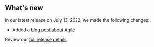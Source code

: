 ## What's new

In our latest release on July 13, 2022, we made the following changes:

- Added a [blog post about Agile](https://blog-nrrd.doi.gov)

Review our [full release details](https://github.com/ONRR/nrrd/releases).
